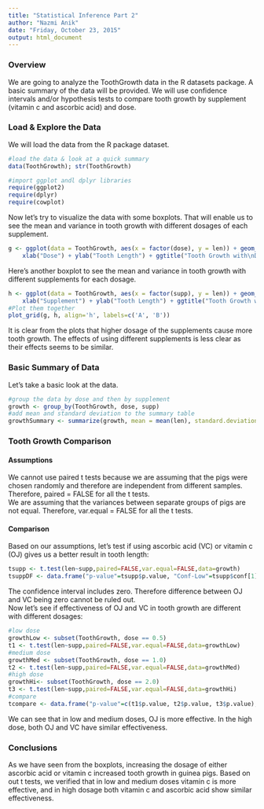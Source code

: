 ```yaml
---
title: "Statistical Inference Part 2"
author: "Nazmi Anik"
date: "Friday, October 23, 2015"
output: html_document
---
```


### Overview  

We are going to analyze the ToothGrowth data in the R datasets package. A basic summary of the data will be provided. We will use confidence intervals and/or hypothesis tests to compare tooth growth by supplement (vitamin c and ascorbic acid) and dose.  

### Load & Explore the Data  

We will load the data from the R package dataset.  

```r
#load the data & look at a quick summary
data(ToothGrowth); str(ToothGrowth)
```

```r
#import ggplot andl dplyr libraries
require(ggplot2)
require(dplyr)
require(cowplot)
```

Now let's try to visualize the data with some boxplots. That will enable us to see the mean and variance in tooth growth with different dosages of each supplement.  

```r
g <- ggplot(data = ToothGrowth, aes(x = factor(dose), y = len)) + geom_boxplot() + facet_grid(.~supp) + 
    xlab("Dose") + ylab("Tooth Length") + ggtitle("Tooth Growth with\nDifferent Supplements")
```

Here's another boxplot to see the mean and variance in tooth growth with different supplements for each dosage.
```r
h <- ggplot(data = ToothGrowth, aes(x = factor(supp), y = len)) + geom_boxplot() + facet_grid(.~dose) + 
    xlab("Supplement") + ylab("Tooth Length") + ggtitle("Tooth Growth with\n Different Dosages")
#Plot them together
plot_grid(g, h, align='h', labels=c('A', 'B'))
```

It is clear from the plots that higher dosage of the supplements cause more tooth growth. The effects of using different supplements is less clear as their effects seems to be similar.  

### Basic Summary of Data  

Let's take a basic look at the data.  

```r
#group the data by dose and then by supplement
growth <- group_by(ToothGrowth, dose, supp)
#add mean and standard deviation to the summary table
growthSummary <- summarize(growth, mean = mean(len), standard.deviation = sd(len)); growthSummary
```

### Tooth Growth Comparison  

#### Assumptions  

We cannot use paired t tests because we are assuming that the pigs were chosen randomly and therefore are independent from different samples. Therefore, paired = FALSE for all the t tests.  
We are assuming that the variances between separate groups of pigs are not equal. Therefore, var.equal = FALSE for all the t tests.  

#### Comparison  

Based on our assumptions, let's test if using ascorbic acid (VC) or vitamin c (OJ) gives us a better result in tooth length:  
```r
tsupp <- t.test(len~supp,paired=FALSE,var.equal=FALSE,data=growth)
tsuppDF <- data.frame("p-value"=tsupp$p.value, "Conf-Low"=tsupp$conf[1], "Conf-High"=tsupp$conf[2], "Mean Len OJ"=tsupp$estimate[1], "Mean Len VC"=tsupp$estimate[2], row.names=c("OJ vs VC")); tsuppDF
```

The confidence interval includes zero. Therefore difference between OJ and VC being zero cannot be ruled out.  
Now let's see if effectiveness of OJ and VC in tooth growth are different with different dosages:  

```r
#low dose
growthLow <- subset(ToothGrowth, dose == 0.5)
t1 <- t.test(len~supp,paired=FALSE,var.equal=FALSE,data=growthLow)
#medium dose
growthMed <- subset(ToothGrowth, dose == 1.0)
t2 <- t.test(len~supp,paired=FALSE,var.equal=FALSE,data=growthMed)
#high dose
growthHi<- subset(ToothGrowth, dose == 2.0)
t3 <- t.test(len~supp,paired=FALSE,var.equal=FALSE,data=growthHi)
#compare
tcompare <- data.frame("p-value"=c(t1$p.value, t2$p.value, t3$p.value), "Conf-Low"=c(t1$conf[1],t2$conf[1],t3$conf[1]), "Conf-High"=c(t1$conf[2],t2$conf[2],t3$conf[2]), "Mean Len OJ"=c(t1$estimate[1],t2$estimate[1],t3$estimate[1]), "Mean Len VC"=c(t1$estimate[2],t2$estimate[2],t3$estimate[2]), row.names=c("Low Dose","Medium Dose","High Dose" )); tcompare
```

We can see that in low and medium doses, OJ is more effective. In the high dose, both OJ and VC have similar effectiveness.  

### Conclusions  

As we have seen from the boxplots, increasing the dosage of either ascorbic acid or vitamin c increased tooth growth in guinea pigs. Based on out t tests, we verified that in low and medium doses vitamin c is more effective, and in high dosage both vitamin c and ascorbic acid show similar effectiveness.  